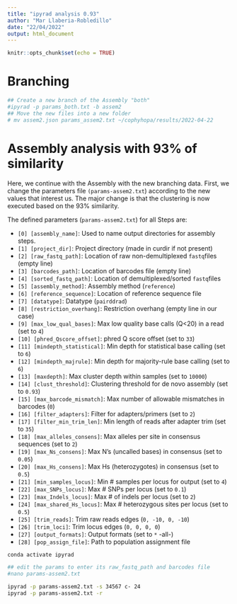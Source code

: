 ```yaml
---
title: "ipyrad analysis 0.93"
author: "Mar Llaberia-Robledillo"
date: "22/04/2022"
output: html_document
---
```


```r
knitr::opts_chunk$set(echo = TRUE)
```

# Branching

```bash
## Create a new branch of the Assembly "both"
#ipyrad -p params_both.txt -b assem2
## Move the new files into a new folder
# mv assem2.json params_assem2.txt ~/cophyhopa/results/2022-04-22
```

# Assembly analysis with 93% of similarity

Here, we continue with the Assembly with the new branching data. First, we change the parameters file `(params-assem2.txt`) according to the new values that interest us. The major change is that the clustering is now executed based on the 93% similarity.

The defined parameters (`params-assem2.txt`) for all Steps are:

-   `[0] [assembly_name]`: Used to name output directories for assembly steps.
-   `[1] [project_dir]`: Project directory (made in curdir if not present)
-   `[2] [raw_fastq_path]`: Location of raw non-demultiplexed `fastq`files (empty line)
-   `[3] [barcodes_path]`: Location of barcodes file (empty line)
-   `[4] [sorted_fastq_path]`: Location of demultiplexed/sorted `fastq`files
-   `[5] [assembly_method]`: Assembly method (`reference`)
-   `[6] [reference_sequence]`: Location of reference sequence file
-   `[7] [datatype]`: Datatype (`pairddrad`)
-   `[8] [restriction_overhang]`: Restriction overhang (empty line in our case)
-   `[9] [max_low_qual_bases]`: Max low quality base calls (Q\<20) in a read (set to `4`)
-   `[10] [phred_Qscore_offset]`: phred Q score offset (set to `33`)
-   `[11] [mindepth_statistical]`: Min depth for statistical base calling (set to `6`)
-   `[12] [mindepth_majrule]`: Min depth for majority-rule base calling (set to `6`)
-   `[13] [maxdepth]`: Max cluster depth within samples (set to `10000`)
-   `[14] [clust_threshold]`: Clustering threshold for de novo assembly (set to `0.93`)
-   `[15] [max_barcode_mismatch]`: Max number of allowable mismatches in barcodes (`0`)
-   `[16] [filter_adapters]`: Filter for adapters/primers (set to `2`)
-   `[17] [filter_min_trim_len]`: Min length of reads after adapter trim (set to `35`)
-   `[18] [max_alleles_consens]`: Max alleles per site in consensus sequences (set to `2`)
-   `[19] [max_Ns_consens]`: Max N's (uncalled bases) in consensus (set to `0.05`)
-   `[20] [max_Hs_consens]`: Max Hs (heterozygotes) in consensus (set to `0.5`)
-   `[21] [min_samples_locus]`: Min \# samples per locus for output (set to `4`)
-   `[22] [max_SNPs_locus]`: Max \# SNPs per locus (set to `0.1`)
-   `[23] [max_Indels_locus]`: Max \# of indels per locus (set to `2`)
-   `[24] [max_shared_Hs_locus]`: Max \# heterozygous sites per locus (set to `0.5`)
-   `[25] [trim_reads]`: Trim raw reads edges (`0, -10, 0, -10`)
-   `[26] [trim_loci]`: Trim locus edges (`0, 0, 0, 0`)
-   `[27] [output_formats]`: Output formats (set to `*` -all-)
-   `[28] [pop_assign_file]`: Path to population assignment file

```bash
conda activate ipyrad

## edit the params to enter its raw_fastq_path and barcodes file
#nano params-assem2.txt

ipyrad -p params-assem2.txt -s 34567 c- 24
ipyrad -p params-assem2.txt -r

```
